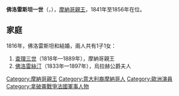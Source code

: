 {{Multiple issues|
{{Expand language|1=en|time=2021-01-09T15:10:01+00:00}}
{{Unreferenced|time=2021-01-09T15:10:01+00:00}}
}}
{{Infobox royalty
| name         = 佛洛雷斯坦一世
| image        = FlorestanI-1-.png
| succession   = [[摩納哥親王|摩納哥親王]]
| reign        = 1841年10月2日-1856年6月20日（{{age in years and days|1841|10|2|1856|6|20|age=no}}）
| predecessor  = [[奧諾雷五世|奧諾雷五世]]
| successor    = [[查理三世_(摩納哥)|查理三世]]
| birth_date   = {{birth date|1785|10|10|df=y}}
| birth_place  = [[法國|法國]][[巴黎|巴黎]]
| death_date   = {{death date and age|1856|6|20|1785|10|10|df=y}}
| death_place  = [[法國|法國]][[巴黎|巴黎]]
| burial_place = [[聖母無染原罪主教座堂_(摩納哥)|聖母無染原罪主教座堂]]
| house        = [[格里馬爾迪王朝|格里馬爾迪王朝]]
| father       = [[奧諾雷四世|奧諾雷四世]]
| mother       = [[路易絲·德·歐蒙|路易絲·德·歐蒙]]
}}
'''佛洛雷斯坦一世'''（{{lang-fr|Florestan}}，{{bd|1785年|10月10日|1856年|6月20日}}），[[摩納哥親王|摩納哥親王]]，1841年至1856年在位。

== 家庭 ==
1816年，佛洛雷斯坦和{{le|卡羅琳·吉貝爾特·德·拉梅茲|Maria Caroline Gibert de Lametz}}結婚，兩人共有1子1女：
# [[查理三世_(摩納哥)|查理三世]]（1818年—1889年），摩納哥親王
# [[摩納哥的佛洛雷絲汀|佛洛雷絲汀]]（1833年—1897年），烏拉赫公爵夫人

{{normdaten}}
[[Category:摩納哥親王|Category:摩納哥親王]]
[[Category:意大利裔摩納哥人|Category:意大利裔摩納哥人]]
[[Category:歐洲演員|Category:歐洲演員]]
[[Category:拿破崙戰爭法國軍事人物|Category:拿破崙戰爭法國軍事人物]]